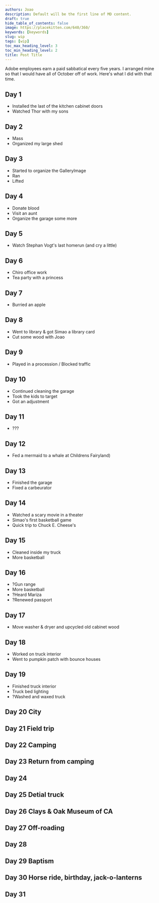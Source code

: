```yaml
---
authors: Joao
description: Default will be the first line of MD content.
draft: true
hide_table_of_contents: false
image: https://placekitten.com/640/360/
keywords: [keywords]
slug: wip
tags: [wip]
toc_max_heading_level: 3
toc_min_heading_level: 2
title: Post Title
---
```


Adobe employees earn a paid sabbatical every five years. I arranged mine so that I would have all of October off of work. Here's what I did with that time.

<!--truncate-->

## Day 1
- Installed the last of the kitchen cabinet doors
- Watched Thor with my sons

## Day 2
- Mass
- Organized my large shed

## Day 3
- Started to organize the GalleryImage
- Ran
- Lifted

## Day 4
- Donate blood
- Visit an aunt
- Organize the garage some more

## Day 5
- Watch Stephan Vogt's last homerun (and cry a little)

## Day 6
- Chiro office work
- Tea party with a princess

## Day 7
- Burried an apple

## Day 8
- Went to library & got Simao a library card
- Cut some wood with Joao

## Day 9
- Played in a procession / Blocked traffic

## Day 10
- Continued cleaning the garage
- Took the kids to target
- Got an adjustment

## Day 11
- ???

## Day 12
- Fed a mermaid to a whale at Childrens Fairyland)

## Day 13
- Finished the garage
- Fixed a carbeurator

## Day 14
- Watched a scary movie in a theater
- Simao's first basketball game
- Quick trip to Chuck E. Cheese's

## Day 15
- Cleaned inside my truck
- More basketball

## Day 16
- ?Gun range
- More basketball
- ?Heard Mariza
- ?Renewed passport

## Day 17
- Move washer & dryer and upcycled old cabinet wood

## Day 18
- Worked on truck interior
- Went to pumpkin patch with bounce houses

## Day 19
- Finished truck interior
- Truck bed lighting
- ?Washed and waxed truck

## Day 20 City
## Day 21 Field trip
## Day 22 Camping
## Day 23 Return from camping
## Day 24
## Day 25 Detial truck
## Day 26 Clays & Oak Museum of CA
## Day 27 Off-roading
## Day 28
## Day 29 Baptism
## Day 30 Horse ride, birthday, jack-o-lanterns
## Day 31
